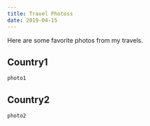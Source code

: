 ```yaml
---
title: Travel Photoss
date: 2019-04-15
---
```


Here are some favorite photos from my travels.

## Country1
```
photo1
```

## Country2
```
photo2
```
